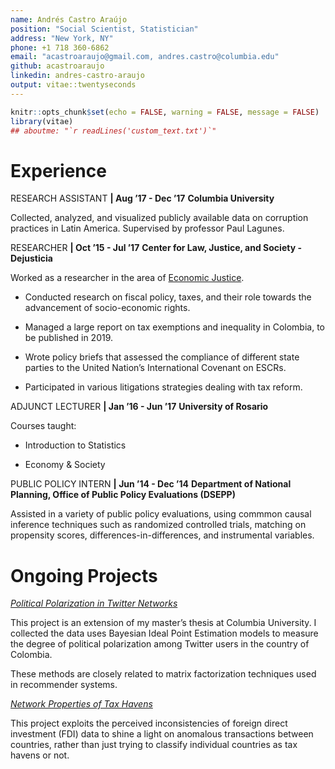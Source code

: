 ```yaml
---
name: Andrés Castro Araújo
position: "Social Scientist, Statistician"
address: "New York, NY"
phone: +1 718 360-6862
email: "acastroaraujo@gmail.com, andres.castro@columbia.edu"
github: acastroaraujo
linkedin: andres-castro-araujo
output: vitae::twentyseconds
---
```


```r
knitr::opts_chunk$set(echo = FALSE, warning = FALSE, message = FALSE)
library(vitae)
## aboutme: "`r readLines('custom_text.txt')`"
```

# Experience

\vspace{0.5cm}
RESEARCH ASSISTANT **| Aug '17 - Dec '17** \newline
**Columbia University**

Collected, analyzed, and visualized publicly available data on corruption practices in Latin America. Supervised by professor Paul Lagunes.

\vspace{0.5cm}
RESEARCHER **| Oct '15 - Jul '17** \newline 
**Center for Law, Justice, and Society - Dejusticia**

Worked as a researcher in the area of [Economic Justice](https://www.dejusticia.org/en/issues/economic-justice/).

- Conducted research on fiscal policy, taxes, and their role towards the advancement of socio-economic rights. 

- Managed a large report on tax exemptions and inequality in Colombia, to be published in 2019. 

- Wrote policy briefs that assessed the compliance of different state parties to the United Nation's International Covenant on ESCRs.

- Participated in various litigations strategies dealing with tax reform.

\vspace{0.5cm}
ADJUNCT LECTURER **| Jan '16 - Jun '17** \newline
**University of Rosario**

Courses taught:

- Introduction to Statistics

- Economy & Society

\vspace{0.4cm}
PUBLIC POLICY INTERN **| Jun '14 - Dec '14** \newline
**Department of National Planning, Office of Public Policy Evaluations (DSEPP)**

Assisted in a variety of public policy evaluations, using commmon causal inference techniques such as randomized controlled trials, matching on propensity scores, differences-in-differences, and instrumental variables.

\vspace{0.5cm}
# Ongoing Projects

[*Political Polarization in Twitter Networks*](https://acastroaraujo.github.io/TwitterPolitics/)

This project is an extension of my master's thesis at Columbia University. I collected the data uses Bayesian Ideal Point Estimation models to measure the degree of political polarization among Twitter users in the country of Colombia. 

These methods are closely related to matrix factorization techniques used in recommender systems.

[*Network Properties of Tax Havens*](https://acastroaraujo.github.io/TaxHavens/)

This project exploits the perceived inconsistencies of foreign direct investment (FDI) data to shine a light on anomalous transactions between countries, rather than just trying to classify individual countries as tax havens or not. 

